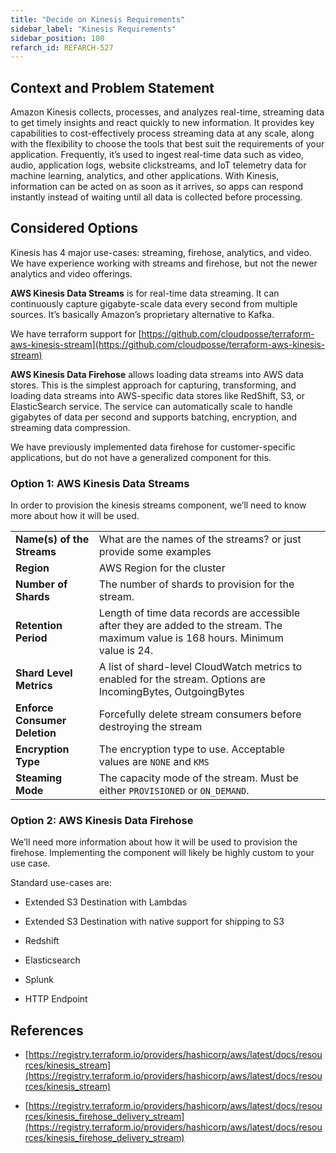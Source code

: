 ```yaml
---
title: "Decide on Kinesis Requirements"
sidebar_label: "Kinesis Requirements"
sidebar_position: 100
refarch_id: REFARCH-527
---
```


## Context and Problem Statement

Amazon Kinesis collects, processes, and analyzes real-time, streaming data to get timely insights and react quickly to new information. It provides key capabilities to cost-effectively process streaming data at any scale, along with the flexibility to choose the tools that best suit the requirements of your application. Frequently, it’s used to ingest real-time data such as video, audio, application logs, website clickstreams, and IoT telemetry data for machine learning, analytics, and other applications. With Kinesis, information can be acted on as soon as it arrives, so apps can respond instantly instead of waiting until all data is collected before processing.

## Considered Options

Kinesis has 4 major use-cases: streaming, firehose, analytics, and video. We have experience working with streams and firehose, but not the newer analytics and video offerings.

**AWS Kinesis Data Streams** is for real-time data streaming. It can continuously capture gigabyte-scale data every second from multiple sources. It’s basically Amazon’s proprietary alternative to Kafka.

We have terraform support for [https://github.com/cloudposse/terraform-aws-kinesis-stream](https://github.com/cloudposse/terraform-aws-kinesis-stream)

**AWS Kinesis Data Firehose** allows loading data streams into AWS data stores. This is the simplest approach for capturing, transforming, and loading data streams into AWS-specific data stores like RedShift, S3, or ElasticSearch service. The service can automatically scale to handle gigabytes of data per second and supports batching, encryption, and streaming data compression.

We have previously implemented data firehose for customer-specific applications, but do not have a generalized component for this.

### Option 1: AWS Kinesis Data Streams
In order to provision the kinesis streams component, we’ll need to know more about how it will be used.

| |  | |
| ----- | ----- | ----- |
|**Name(s) of the Streams** | What are the names of the streams? or just provide some examples | |
|**Region** | AWS Region for the cluster | |
|**Number of Shards** | The number of shards to provision for the stream. | |
|**Retention Period** | Length of time data records are accessible after they are added to the stream. The maximum value is 168 hours. Minimum value is 24. | |
|**Shard Level Metrics** | A list of shard-level CloudWatch metrics to enabled for the stream. Options are IncomingBytes, OutgoingBytes | |
|**Enforce Consumer Deletion** | Forcefully delete stream consumers before destroying the stream | |
|**Encryption Type** | The encryption type to use. Acceptable values are `NONE` and `KMS` | |
|**Steaming Mode** | The capacity mode of the stream. Must be either `PROVISIONED` or `ON_DEMAND`. | |

### Option 2: AWS Kinesis Data Firehose
We’ll need more information about how it will be used to provision the firehose. Implementing the component will likely be highly custom to your use case.

Standard use-cases are:

- Extended S3 Destination with Lambdas

- Extended S3 Destination with native support for shipping to S3

- Redshift

- Elasticsearch

- Splunk

- HTTP Endpoint

## References
- [https://registry.terraform.io/providers/hashicorp/aws/latest/docs/resources/kinesis_stream](https://registry.terraform.io/providers/hashicorp/aws/latest/docs/resources/kinesis_stream)

- [https://registry.terraform.io/providers/hashicorp/aws/latest/docs/resources/kinesis_firehose_delivery_stream](https://registry.terraform.io/providers/hashicorp/aws/latest/docs/resources/kinesis_firehose_delivery_stream)


